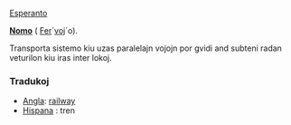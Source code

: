 [[Esperanto]]

'''[[Nomo]]''' ( [[Fero|Fer]]´[[vojo|voj]]´o).

Transporta sistemo kiu uzas paralelajn vojojn por gvidi and subteni radan veturilon kiu iras inter lokoj.

=== Tradukoj ===

* [[Angla]]: [[railway]]
* [[Hispana]] : tren
